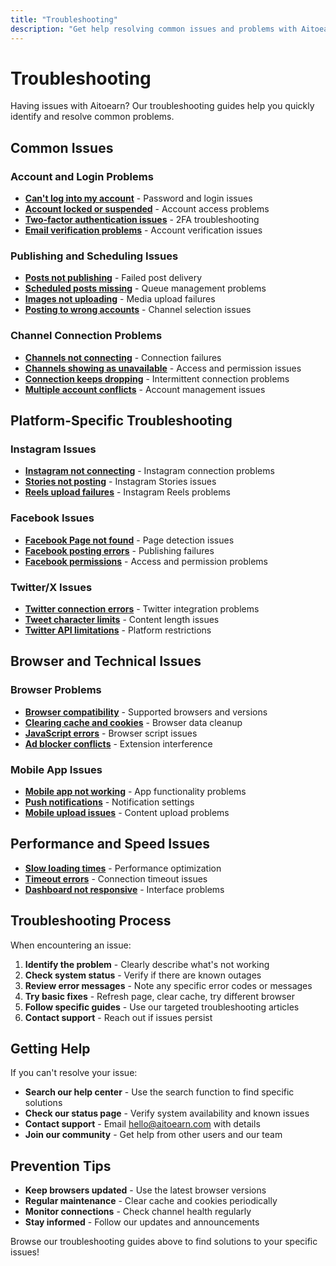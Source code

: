 ```yaml
---
title: "Troubleshooting"
description: "Get help resolving common issues and problems with Aitoearn"
---
```


# Troubleshooting

Having issues with Aitoearn? Our troubleshooting guides help you quickly identify and resolve common problems.

## Common Issues

### Account and Login Problems
- **[Can't log into my account](troubleshooting/701-cant-log-into-account)** - Password and login issues
- **[Account locked or suspended](troubleshooting/702-account-locked-suspended)** - Account access problems
- **[Two-factor authentication issues](troubleshooting/703-two-factor-authentication-issues)** - 2FA troubleshooting
- **[Email verification problems](troubleshooting/704-email-verification-problems)** - Account verification issues

### Publishing and Scheduling Issues
- **[Posts not publishing](troubleshooting/705-posts-not-publishing)** - Failed post delivery
- **[Scheduled posts missing](troubleshooting/706-scheduled-posts-missing)** - Queue management problems
- **[Images not uploading](troubleshooting/707-images-not-uploading)** - Media upload failures
- **[Posting to wrong accounts](troubleshooting/708-posting-to-wrong-accounts)** - Channel selection issues

### Channel Connection Problems
- **[Channels not connecting](troubleshooting/709-channels-not-connecting)** - Connection failures
- **[Channels showing as unavailable](troubleshooting/710-channels-unavailable)** - Access and permission issues
- **[Connection keeps dropping](troubleshooting/711-connection-keeps-dropping)** - Intermittent connection problems
- **[Multiple account conflicts](troubleshooting/712-multiple-account-conflicts)** - Account management issues

## Platform-Specific Troubleshooting

### Instagram Issues
- **[Instagram not connecting](troubleshooting/713-instagram-not-connecting)** - Instagram connection problems
- **[Stories not posting](troubleshooting/714-stories-not-posting)** - Instagram Stories issues
- **[Reels upload failures](troubleshooting/715-reels-upload-failures)** - Instagram Reels problems

### Facebook Issues
- **[Facebook Page not found](troubleshooting/716-facebook-page-not-found)** - Page detection issues
- **[Facebook posting errors](troubleshooting/717-facebook-posting-errors)** - Publishing failures
- **[Facebook permissions](troubleshooting/718-facebook-permissions)** - Access and permission problems

### Twitter/X Issues
- **[Twitter connection errors](troubleshooting/719-twitter-connection-errors)** - Twitter integration problems
- **[Tweet character limits](troubleshooting/720-tweet-character-limits)** - Content length issues
- **[Twitter API limitations](troubleshooting/721-twitter-api-limitations)** - Platform restrictions

## Browser and Technical Issues

### Browser Problems
- **[Browser compatibility](troubleshooting/722-browser-compatibility)** - Supported browsers and versions
- **[Clearing cache and cookies](troubleshooting/723-clearing-cache-cookies)** - Browser data cleanup
- **[JavaScript errors](troubleshooting/724-javascript-errors)** - Browser script issues
- **[Ad blocker conflicts](troubleshooting/725-ad-blocker-conflicts)** - Extension interference

### Mobile App Issues
- **[Mobile app not working](troubleshooting/726-mobile-app-not-working)** - App functionality problems
- **[Push notifications](troubleshooting/727-push-notifications)** - Notification settings
- **[Mobile upload issues](troubleshooting/728-mobile-upload-issues)** - Content upload problems

## Performance and Speed Issues

- **[Slow loading times](troubleshooting/729-slow-loading-times)** - Performance optimization
- **[Timeout errors](troubleshooting/730-timeout-errors)** - Connection timeout issues
- **[Dashboard not responsive](troubleshooting/731-dashboard-not-responsive)** - Interface problems

## Troubleshooting Process

When encountering an issue:

1. **Identify the problem** - Clearly describe what's not working
2. **Check system status** - Verify if there are known outages
3. **Review error messages** - Note any specific error codes or messages
4. **Try basic fixes** - Refresh page, clear cache, try different browser
5. **Follow specific guides** - Use our targeted troubleshooting articles
6. **Contact support** - Reach out if issues persist

## Getting Help

If you can't resolve your issue:

- **Search our help center** - Use the search function to find specific solutions
- **Check our status page** - Verify system availability and known issues
- **Contact support** - Email [hello@aitoearn.com](mailto:hello@aitoearn.com) with details
- **Join our community** - Get help from other users and our team

## Prevention Tips

- **Keep browsers updated** - Use the latest browser versions
- **Regular maintenance** - Clear cache and cookies periodically
- **Monitor connections** - Check channel health regularly
- **Stay informed** - Follow our updates and announcements

Browse our troubleshooting guides above to find solutions to your specific issues!
